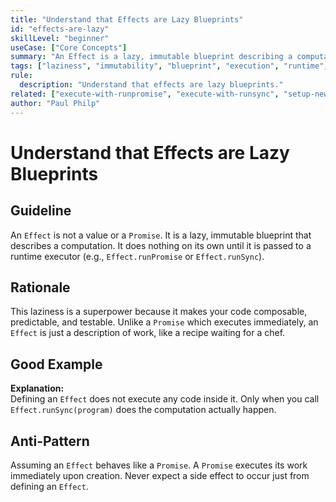 ```yaml
---
title: "Understand that Effects are Lazy Blueprints"
id: "effects-are-lazy"
skillLevel: "beginner"
useCase: ["Core Concepts"]
summary: "An Effect is a lazy, immutable blueprint describing a computation, which does nothing until it is explicitly executed by a runtime."
tags: ["laziness", "immutability", "blueprint", "execution", "runtime", "core-concept"]
rule:
  description: "Understand that effects are lazy blueprints."
related: ["execute-with-runpromise", "execute-with-runsync", "setup-new-project"]
author: "Paul Philp"
---
```


# Understand that Effects are Lazy Blueprints

## Guideline

An `Effect` is not a value or a `Promise`. It is a lazy, immutable blueprint
that describes a computation. It does nothing on its own until it is passed to
a runtime executor (e.g., `Effect.runPromise` or `Effect.runSync`).

## Rationale

This laziness is a superpower because it makes your code composable,
predictable, and testable. Unlike a `Promise` which executes immediately,
an `Effect` is just a description of work, like a recipe waiting for a chef.

## Good Example

<Example path="./src/effects-are-lazy.ts" />

**Explanation:**  
Defining an `Effect` does not execute any code inside it. Only when you call
`Effect.runSync(program)` does the computation actually happen.

## Anti-Pattern

Assuming an `Effect` behaves like a `Promise`. A `Promise` executes its work
immediately upon creation. Never expect a side effect to occur just from
defining an `Effect`.
